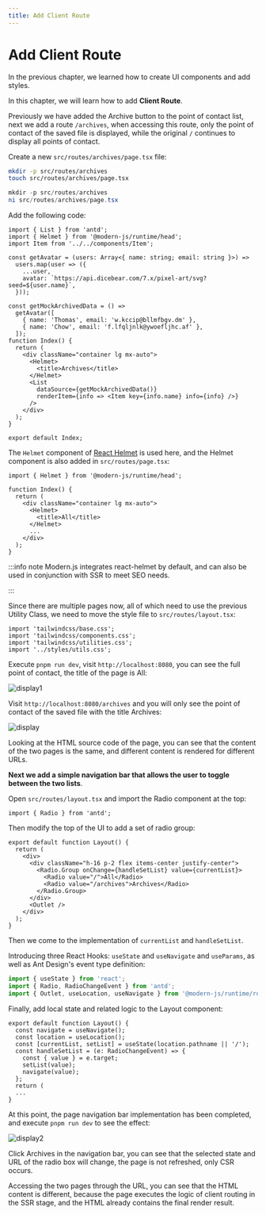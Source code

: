 ```yaml
---
title: Add Client Route
---
```

# Add Client Route


In the previous chapter, we learned how to create UI components and add styles.

In this chapter, we will learn how to add **Client Route**.

Previously we have added the Archive button to the point of contact list, next we add a route `/archives`, when accessing this route, only the point of contact of the saved file is displayed, while the original `/` continues to display all points of contact.

Create a new `src/routes/archives/page.tsx` file:

<Tabs>
<TabItem value="macOS" label="macOS" default>

```bash
mkdir -p src/routes/archives
touch src/routes/archives/page.tsx
```

</TabItem>
<TabItem value="Windows" label="Windows">

```powershell
mkdir -p src/routes/archives
ni src/routes/archives/page.tsx
```

</TabItem>
</Tabs>

Add the following code:

```tsx title="src/archives/page.tsx"
import { List } from 'antd';
import { Helmet } from '@modern-js/runtime/head';
import Item from '../../components/Item';

const getAvatar = (users: Array<{ name: string; email: string }>) =>
  users.map(user => ({
    ...user,
    avatar: `https://api.dicebear.com/7.x/pixel-art/svg?seed=${user.name}`,
  }));

const getMockArchivedData = () =>
  getAvatar([
    { name: 'Thomas', email: 'w.kccip@bllmfbgv.dm' },
    { name: 'Chow', email: 'f.lfqljnlk@ywoefljhc.af' },
  ]);
function Index() {
  return (
    <div className="container lg mx-auto">
      <Helmet>
        <title>Archives</title>
      </Helmet>
      <List
        dataSource={getMockArchivedData()}
        renderItem={info => <Item key={info.name} info={info} />}
      />
    </div>
  );
}

export default Index;
```

The `Helmet` component of [React Helmet](https://github.com/nfl/react-helmet) is used here, and the Helmet component is also added in `src/routes/page.tsx`:

```tsx
import { Helmet } from '@modern-js/runtime/head';

function Index() {
  return (
    <div className="container lg mx-auto">
      <Helmet>
        <title>All</title>
      </Helmet>
      ...
    </div>
  );
}
```

:::info note
Modern.js integrates react-helmet by default, and can also be used in conjunction with SSR to meet SEO needs.

:::

Since there are multiple pages now, all of which need to use the previous Utility Class, we need to move the style file to `src/routes/layout.tsx`:

```tsx
import 'tailwindcss/base.css';
import 'tailwindcss/components.css';
import 'tailwindcss/utilities.css';
import '../styles/utils.css';
```

Execute `pnpm run dev`, visit `http://localhost:8080`, you can see the full point of contact, the title of the page is All:

![display1](https://lf3-static.bytednsdoc.com/obj/eden-cn/nuvjhpqnuvr/modern-website/tutorials/c04-archives.png)

Visit `http://localhost:8080/archives` and you will only see the point of contact of the saved file with the title Archives:

![display](https://lf3-static.bytednsdoc.com/obj/eden-cn/nuvjhpqnuvr/modern-website/tutorials/c04-all.png)

Looking at the HTML source code of the page, you can see that the content of the two pages is the same, and different content is rendered for different URLs.

**Next we add a simple navigation bar that allows the user to toggle between the two lists**.

Open `src/routes/layout.tsx` and import the Radio component at the top:

```tsx
import { Radio } from 'antd';
```

Then modify the top of the UI to add a set of radio group:

```tsx {4-9}
export default function Layout() {
  return (
    <div>
      <div className="h-16 p-2 flex items-center justify-center">
        <Radio.Group onChange={handleSetList} value={currentList}>
          <Radio value="/">All</Radio>
          <Radio value="/archives">Archives</Radio>
        </Radio.Group>
      </div>
      <Outlet />
    </div>
  );
}
```

Then we come to the implementation of `currentList` and `handleSetList`.

Introducing three React Hooks: `useState` and `useNavigate` and `useParams`, as well as Ant Design's event type definition:

```js
import { useState } from 'react';
import { Radio, RadioChangeEvent } from 'antd';
import { Outlet, useLocation, useNavigate } from '@modern-js/runtime/router';
```

Finally, add local state and related logic to the Layout component:

```tsx {2-9}
export default function Layout() {
  const navigate = useNavigate();
  const location = useLocation();
  const [currentList, setList] = useState(location.pathname || '/');
  const handleSetList = (e: RadioChangeEvent) => {
    const { value } = e.target;
    setList(value);
    navigate(value);
  };
  return (
  ...
}
```

At this point, the page navigation bar implementation has been completed, and execute `pnpm run dev` to see the effect:

![display2](https://lf3-static.bytednsdoc.com/obj/eden-cn/nuvjhpqnuvr/modern-website/tutorials/c04-switch.png)

Click Archives in the navigation bar, you can see that the selected state and URL of the radio box will change, the page is not refreshed, only CSR occurs.

Accessing the two pages through the URL, you can see that the HTML content is different, because the page executes the logic of client routing in the SSR stage, and the HTML already contains the final render result.
